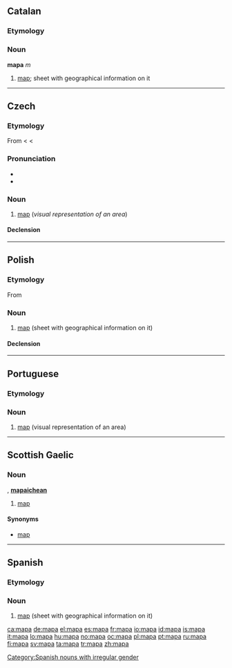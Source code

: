{{also|тара}}
==Catalan==

===Etymology===
{{rfe|lang=ca}}

===Noun===
'''mapa''' ''m''

# [[map]]; sheet with geographical information on it

----

==Czech==

===Etymology===
From {{etyl|de|cs}} {{term|Mappe|lang=de}} < {{ML.|cs}} {{term||[[mappa#Latin|mappa]] [[mundi#Latin|mundi]]|lang=la}} < {{etyl|la|cs}} {{term|mappa|lang=la}}

===Pronunciation===
* {{IPA|/mapa/|lang=cs}}
* {{audio|Cs-mapa.ogg|audio}}

===Noun===
{{cs-noun|g=f}}

# [[map]] (''visual representation of an area'')

====Declension====
{{cs-decl-noun-auto|f|ma|p|a}}

----

==Polish==
{{wikipedia|lang=pl}}

===Etymology===
From {{etyl|la|pl}} {{term|mappa||napkin|lang=la}}

===Noun===
{{infl|pl|noun|g=f}}

# [[map]] (sheet with geographical information on it)

====Declension====
{{pl-decl-noun-f|ma|p}}

----

==Portuguese==

===Etymology===
{{rfe|lang=pt}}

===Noun===
{{infl|pt|noun|g=m}}

# [[map]] (visual representation of an area)

{{tbot entry|Portuguese|map|2008|April|pt}}

----

==Scottish Gaelic==
===Noun===
{{infl|gd|noun|g=m}}, {{p}} '''[[mapaichean]]'''

# [[#English|map]] {{gloss|visual representation of an area}}

====Synonyms====
* [[map#Scottish Gaelic|map]]

----

==Spanish==

===Etymology===
{{rfe|lang=es}}

===Noun===
{{es-noun-m}}

# [[map]] (sheet with geographical information on it)

[[Category:Spanish nouns with irregular gender]]

[[ca:mapa]]
[[de:mapa]]
[[el:mapa]]
[[es:mapa]]
[[fr:mapa]]
[[io:mapa]]
[[id:mapa]]
[[is:mapa]]
[[it:mapa]]
[[lo:mapa]]
[[hu:mapa]]
[[no:mapa]]
[[oc:mapa]]
[[pl:mapa]]
[[pt:mapa]]
[[ru:mapa]]
[[fi:mapa]]
[[sv:mapa]]
[[ta:mapa]]
[[tr:mapa]]
[[zh:mapa]]